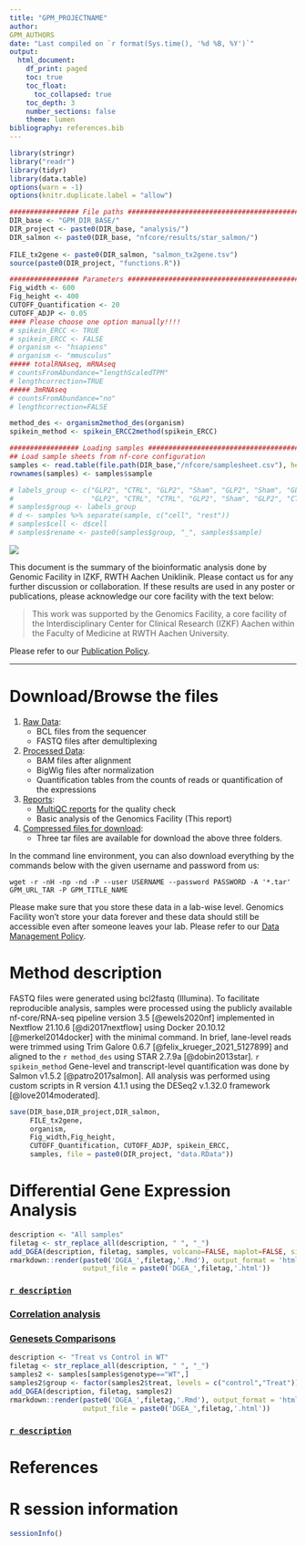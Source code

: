 ```yaml
---
title: "GPM_PROJECTNAME"
author: 
GPM_AUTHORS
date: "Last compiled on `r format(Sys.time(), '%d %B, %Y')`"
output:
  html_document:
    df_print: paged
    toc: true
    toc_float:
      toc_collapsed: true
    toc_depth: 3
    number_sections: false
    theme: lumen
bibliography: references.bib
---
```


```r
library(stringr)
library("readr")
library(tidyr)
library(data.table)
options(warn = -1)
options(knitr.duplicate.label = "allow")

################# File paths #####################################################
DIR_base <- "GPM_DIR_BASE/"
DIR_project <- paste0(DIR_base, "analysis/")
DIR_salmon <- paste0(DIR_base, "nfcore/results/star_salmon/")
 
FILE_tx2gene <- paste0(DIR_salmon, "salmon_tx2gene.tsv")
source(paste0(DIR_project, "functions.R"))

################# Parameters #####################################################
Fig_width <- 600
Fig_height <- 400
CUTOFF_Quantification <- 20
CUTOFF_ADJP <- 0.05
#### Please choose one option manually!!!!
# spikein_ERCC <- TRUE
# spikein_ERCC <- FALSE
# organism <- "hsapiens"
# organism <- "mmusculus"
##### totalRNAseq, mRNAseq
# countsFromAbundance="lengthScaledTPM"
# lengthcorrection=TRUE
##### 3mRNAseq
# countsFromAbundance="no"
# lengthcorrection=FALSE

method_des <- organism2method_des(organism) 
spikein_method <- spikein_ERCC2method(spikein_ERCC)

################# Loading samples ################################################
## Load sample sheets from nf-core configuration
samples <- read.table(file.path(DIR_base,"/nfcore/samplesheet.csv"), header=TRUE, sep = ",")
rownames(samples) <- samples$sample

# labels_group <- c("GLP2", "CTRL", "GLP2", "Sham", "GLP2", "Sham", "GLP2", "CTRL", "Sham",
#                   "GLP2", "CTRL", "CTRL", "GLP2", "Sham", "GLP2", "CTRL", "Sham")
# samples$group <- labels_group
# d <- samples %>% separate(sample, c("cell", "rest"))
# samples$cell <- d$cell
# samples$rename <- paste0(samples$group, "_", samples$sample)

```


![](RWTH_IZKF_GF_Logo_rgb.png)

This document is the summary of the bioinformatic analysis done by Genomic Facility in IZKF, RWTH Aachen Uniklinik. Please contact us for any further discussion or collaboration. If these results are used in any poster or publications, please acknowledge our core facility with the text below:

> This work was supported by the Genomics Facility, a core facility of the Interdisciplinary Center for Clinical Research (IZKF) Aachen within the Faculty of Medicine at RWTH Aachen University.

Please refer to our [Publication Policy](https://genomics.rwth-aachen.de/services/publication-policy/).

***

# Download/Browse the files

1. [Raw Data](GPM_URL_1_Raw_data): 
    * BCL files from the sequencer
    * FASTQ files after demultiplexing
2. [Processed Data](GPM_URL_2_Processed_data): 
    * BAM files after alignment
    * BigWig files after normalization
    * Quantification tables from the counts of reads or quantification of the expressions
3. [Reports](GPM_URL_3_Reports):
    * [MultiQC reports](GPM_URL_3_Reports/multiqc/multiqc_report.html) for the quality check
    * Basic analysis of the Genomics Facility (This report)
4. [Compressed files for download](GPM_URL_TAR):
    * Three tar files are available for download the above three folders.
  
In the command line environment, you can also download everything by the commands below with the given username and password from us:

```
wget -r -nH -np -nd -P --user USERNAME --password PASSWORD -A '*.tar' GPM_URL_TAR -P GPM_TITLE_NAME 
```

Please make sure that you store these data in a lab-wise level. Genomics Facility won't store your data forever and these data should still be accessible even after someone leaves your lab. Please refer to our [Data Management Policy](https://genomics.rwth-aachen.de/services/data-management-policy/).

\textcolor{red}{Your data will be deleted according to this policy automatically. Please download everything.}

# Method description

FASTQ files were generated using bcl2fastq (Illumina). To facilitate reproducible analysis, samples were processed using the publicly available nf-core/RNA-seq pipeline version 3.5 [@ewels2020nf] implemented in Nextflow 21.10.6 [@di2017nextflow] using Docker 20.10.12 [@merkel2014docker] with the minimal command. In brief, lane-level reads were trimmed using Trim Galore 0.6.7 [@felix_krueger_2021_5127899] and aligned to the `r method_des` using STAR 2.7.9a [@dobin2013star]. `r spikein_method` Gene-level and transcript-level quantification was done by Salmon v1.5.2 [@patro2017salmon]. All analysis was performed using custom scripts in R version 4.1.1 using the DESeq2 v.1.32.0 framework [@love2014moderated].


```r
save(DIR_base,DIR_project,DIR_salmon,
     FILE_tx2gene,
     organism,
     Fig_width,Fig_height,
     CUTOFF_Quantification, CUTOFF_ADJP, spikein_ERCC,
     samples, file = paste0(DIR_project, "data.RData"))
```

# Differential Gene Expression Analysis

```r
description <- "All samples"
filetag <- str_replace_all(description, " ", "_")
add_DGEA(description, filetag, samples, volcano=FALSE, maplot=FALSE, sigtable=FALSE)
rmarkdown::render(paste0('DGEA_',filetag,'.Rmd'), output_format = 'html_document',
                  output_file = paste0('DGEA_',filetag,'.html'))
```

### [`r description`](`r paste0('DGEA_',filetag,'.html')`)

### [Correlation analysis](DGEA_correlation_analysis.html)
### [Genesets Comparisons](DGEA_Geneset_Comparisons.html)

```r
description <- "Treat vs Control in WT"
filetag <- str_replace_all(description, " ", "_")
samples2 <- samples[samples$genotype=="WT",]
samples2$group <- factor(samples2$treat, levels = c("control","Treat"))
add_DGEA(description, filetag, samples2)
rmarkdown::render(paste0('DGEA_',filetag,'.Rmd'), output_format = 'html_document',
                  output_file = paste0('DGEA_',filetag,'.html'))
```

### [`r description`](`r paste0('DGEA_',filetag,'.html')`)

<!-- # GO Analysis

### [GO Analyses](GO_analyses.html)
### [GO Integration](GO_integration.html) -->

# References

<div id="refs"></div>


# R session information

```r
sessionInfo()
```